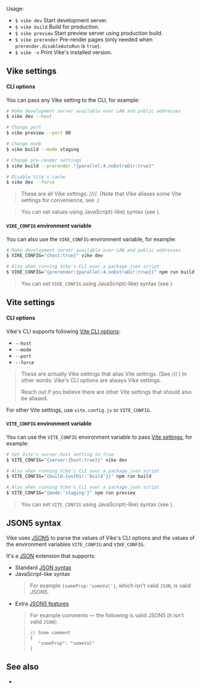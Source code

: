 
Usage:
- `$ vike dev` Start development server.
- `$ vike build` Build for production.
- `$ vike preview` Start preview server using production build.
- `$ vike prerender` <Link href="/pre-rendering">Pre-render</Link> pages (only needed when <Link href="/prerender#disableautorun">`prerender.disableAutoRun`</Link> is `true`).
- `$ vike -v` Print Vike's installed version.


## Vike settings

#### CLI options

You can pass <Link href="/settings">any Vike setting</Link> to the CLI, for example:

```bash
# Make development server available over LAN and public addresses
$ vike dev --host

# Change port
$ vike preview --port 80

# Change mode
$ vike build --mode staging

# Change pre-render settings
$ vike build --prerender "{parallel:4,noExtraDir:true}"

# Disable Vite's cache
$ vike dev --force
```

> These are all Vike settings: <Link href="/host" noBreadcrumb />/<Link href="/port" noBreadcrumb />/<Link href="/mode" noBreadcrumb />/<Link href="/prerender" noBreadcrumb />/<Link href="/force" noBreadcrumb />. (Note that Vike aliases some Vite settings for convenience, see <Link href="#vite-settings"/>.)

> You can set values using JavaScript(-like) syntax (see <Link href="#json5-syntax" />).

#### `VIKE_CONFIG` environment variable

You can also use the `VIKE_CONFIG` environment variable, for example:

```bash
# Make development server available over LAN and public addresses
$ VIKE_CONFIG="{host:true}" vike dev

# Also when running Vike's CLI over a package.json script
$ VIKE_CONFIG="{prerender:{parallel:4,noExtraDir:true}}" npm run build
```

> You can set `VIKE_CONFIG` using JavaScript(-like) syntax (see <Link href="#json5-syntax" />).


## Vite settings

#### CLI options

Vike's CLI supports following [Vite CLI options](https://vite.dev/guide/cli#options):
 - `--host`
 - `--mode`
 - `--port`
 - `--force`

> These are actually Vike settings that alias Vite settings. (See <Link href="/host" noBreadcrumb />/<Link href="/mode" noBreadcrumb />/<Link href="/port" noBreadcrumb />/<Link href="/force" noBreadcrumb />.) In other words: Vike's CLI options are always <Link href="/settings">Vike settings</Link>.
>
> Reach out if you believe there are other Vite settings that should also be aliased.

For other Vite settings, use `vite.config.js` or `VITE_CONFIG`.

#### `VITE_CONFIG` environment variable

You can use the `VITE_CONFIG` environment variable to pass [Vite settings](https://vite.dev/config/), for example:

```bash
# Set Vite's server.host setting to true
$ VITE_CONFIG="{server:{host:true}}" vike dev

# Also when running Vike's CLI over a package.json script
$ VITE_CONFIG="{build:{outDir:'build'}}" npm run build

# Also when running Vike's CLI over a package.json script
$ VITE_CONFIG="{mode:'staging'}" npm run preview
```

> You can set `VITE_CONFIG` using JavaScript(-like) syntax (see <Link href="#json5-syntax" />).



## JSON5 syntax

Vike uses [JSON5](https://json5.org) to parse the values of Vike's CLI options and the values of the environment variables `VITE_CONFIG` and `VIKE_CONFIG`.

It's a [JSON](https://json.org) extension that supports:
- Standard [JSON syntax](https://json.org/example.html)
- JavaScript-like syntax
  > For example `{someProp:'someVal'}`, which isn't valid `JSON`, is valid JSON5.
- Extra [JSON5 features](https://json5.org/#example)
  > For example comments — the following is valid JSON5 (it isn't valid `JSON`):
  > ```json5
  > // Some comment
  > {
  >    "someProp": "someVal"
  > }
  > ```



## See also

- <Link href="/api" />
